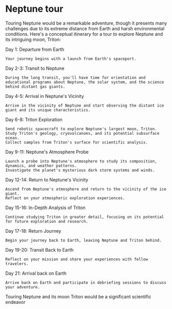 # Neptune tour

Touring Neptune would be a remarkable adventure, though it presents many challenges due to its extreme distance from Earth and harsh environmental conditions. Here's a conceptual itinerary for a tour to explore Neptune and its intriguing moon, Triton:

Day 1: Departure from Earth

    Your journey begins with a launch from Earth's spaceport.

Day 2-3: Transit to Neptune

    During the long transit, you'll have time for orientation and educational programs about Neptune, the solar system, and the science behind distant gas giants.

Day 4-5: Arrival in Neptune's Vicinity

    Arrive in the vicinity of Neptune and start observing the distant ice giant and its unique characteristics.

Day 6-8: Triton Exploration

    Send robotic spacecraft to explore Neptune's largest moon, Triton.
    Study Triton's geology, cryovolcanoes, and its potential subsurface ocean.
    Collect samples from Triton's surface for scientific analysis.

Day 9-11: Neptune's Atmosphere Probe

    Launch a probe into Neptune's atmosphere to study its composition, dynamics, and weather patterns.
    Investigate the planet's mysterious dark storm systems and winds.

Day 12-14: Return to Neptune's Vicinity

    Ascend from Neptune's atmosphere and return to the vicinity of the ice giant.
    Reflect on your atmospheric exploration experiences.

Day 15-16: In-Depth Analysis of Triton

    Continue studying Triton in greater detail, focusing on its potential for future exploration and research.

Day 17-18: Return Journey

    Begin your journey back to Earth, leaving Neptune and Triton behind.

Day 19-20: Transit Back to Earth

    Reflect on your mission and share your experiences with fellow travelers.

Day 21: Arrival back on Earth

    Arrive back on Earth and participate in debriefing sessions to discuss your adventure.

Touring Neptune and its moon Triton would be a significant scientific endeavor
